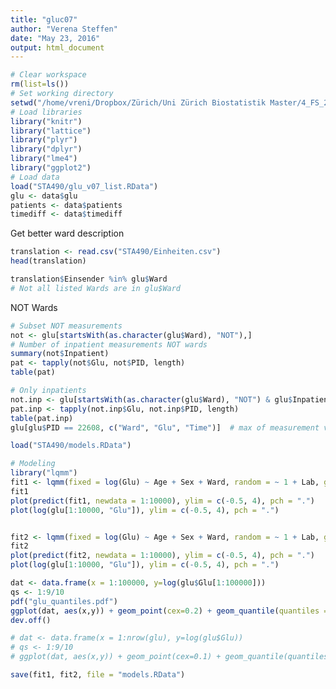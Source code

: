 ```yaml
---
title: "gluc07"
author: "Verena Steffen"
date: "May 23, 2016"
output: html_document
---
```


```r
# Clear workspace
rm(list=ls())
# Set working directory
setwd("/home/vreni/Dropbox/Zürich/Uni Zürich Biostatistik Master/4_FS_2016/STA490_StatisticalConsulting")
# Load libraries
library("knitr")
library("lattice")
library("plyr")
library("dplyr")
library("lme4")
library("ggplot2")
# Load data
load("STA490/glu_v07_list.RData")
glu <- data$glu
patients <- data$patients
timediff <- data$timediff
```


Get better ward description
```r
translation <- read.csv("STA490/Einheiten.csv")
head(translation)

translation$Einsender %in% glu$Ward
# Not all listed Wards are in glu$Ward
```


NOT Wards
```r
# Subset NOT measurements
not <- glu[startsWith(as.character(glu$Ward), "NOT"),]
# Number of inpatient measurements NOT wards
summary(not$Inpatient)
pat <- tapply(not$Glu, not$PID, length)
table(pat)

# Only inpatients
not.inp <- glu[startsWith(as.character(glu$Ward), "NOT") & glu$Inpatient == 1,]
pat.inp <- tapply(not.inp$Glu, not.inp$PID, length)
table(pat.inp)
glu[glu$PID == 22608, c("Ward", "Glu", "Time")]  # max of measurement values in NOT wards
```

```r

load("STA490/models.RData")

# Modeling
library("lqmm")
fit1 <- lqmm(fixed = log(Glu) ~ Age + Sex + Ward, random = ~ 1 + Lab, group = PID, tau = 0.5, type = "normal", data = glu[1:10000, ])
fit1
plot(predict(fit1, newdata = 1:10000), ylim = c(-0.5, 4), pch = ".")
plot(log(glu[1:10000, "Glu"]), ylim = c(-0.5, 4), pch = ".")


fit2 <- lqmm(fixed = log(Glu) ~ Age + Sex + Ward, random = ~ 1 + Lab, group = PID, tau = 0.1, type = "normal", data = glu[1:10000, ])
fit2
plot(predict(fit2, newdata = 1:10000), ylim = c(-0.5, 4), pch = ".")
plot(log(glu[1:10000, "Glu"]), ylim = c(-0.5, 4), pch = ".")

dat <- data.frame(x = 1:100000, y=log(glu$Glu[1:100000]))
qs <- 1:9/10
pdf("glu_quantiles.pdf")
ggplot(dat, aes(x,y)) + geom_point(cex=0.2) + geom_quantile(quantiles = qs) + theme_bw()
dev.off()

# dat <- data.frame(x = 1:nrow(glu), y=log(glu$Glu))
# qs <- 1:9/10
# ggplot(dat, aes(x,y)) + geom_point(cex=0.1) + geom_quantile(quantiles = qs) + theme_bw()

save(fit1, fit2, file = "models.RData")
```


